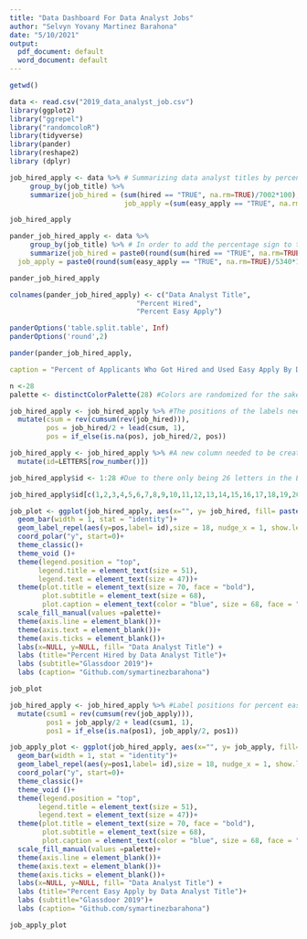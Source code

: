 ---
title: "Data Dashboard For Data Analyst Jobs"
author: "Selvyn Yovany Martinez Barahona"
date: "5/10/2021"
output:
  pdf_document: default
  word_document: default
---

```{R,echo= FALSE, include= FALSE}
getwd()
```

```{R, warning = FALSE, header = FALSE, message = FALSE, echo=FALSE }
data <- read.csv("2019_data_analyst_job.csv")  
library(ggplot2)
library("ggrepel")
library("randomcoloR")
library(tidyverse)
library(pander)
library(reshape2)
library (dplyr)
```

```{R, echo= FALSE, include= FALSE}
job_hired_apply <- data %>% # Summarizing data analyst titles by percent hired and percent easy apply
     group_by(job_title) %>% 
     summarize(job_hired = (sum(hired == "TRUE", na.rm=TRUE)/7002*100), 
                            job_apply =(sum(easy_apply == "TRUE", na.rm=TRUE)/5340*100))

job_hired_apply
```

```{R,echo= FALSE, include= FALSE}
pander_job_hired_apply <- data %>% 
     group_by(job_title) %>% # In order to add the percentage sign to the subsequent table, a different subset needed                               to be created. Adding a percentage sign converts numerical values to string values                                  which makes working with the subset difficult. 
     summarize(job_hired = paste0(round(sum(hired == "TRUE", na.rm=TRUE)/7002*100, 2), "%"), 
  job_apply = paste0(round(sum(easy_apply == "TRUE", na.rm=TRUE)/5340*100,2), "%"))

pander_job_hired_apply
```

```{R,echo= FALSE}

colnames(pander_job_hired_apply) <- c("Data Analyst Title",
                               "Percent Hired", 
                               "Percent Easy Apply")

panderOptions('table.split.table', Inf) 
panderOptions('round',2)

pander(pander_job_hired_apply, 

caption = "Percent of Applicants Who Got Hired and Used Easy Apply By Data Analyst Title") 

``` 


```{R,echo= FALSE, include= FALSE}
n <-28
palette <- distinctColorPalette(28) #Colors are randomized for the sake of filling all values in the subsequent chart
```

```{R,echo= FALSE, include= FALSE}

job_hired_apply <- job_hired_apply %>% #The positions of the labels needed to be calculated so that the labels do not                                         overlap when creating the pie chart
  mutate(csum = rev(cumsum(rev(job_hired))), 
         pos = job_hired/2 + lead(csum, 1),
         pos = if_else(is.na(pos), job_hired/2, pos))
```

```{R,echo= FALSE, include= FALSE}
job_hired_apply <- job_hired_apply %>% #A new column needed to be created in order to assign specific characters to                                        our values. There was too much overlap in the values
  mutate(id=LETTERS[row_number()]) 
```

```{R,echo= FALSE, include= FALSE}
job_hired_apply$id <- 1:28 #Due to there only being 26 letters in the English Alphabet, numerical values needed ot be                             assigned to then assign additional characters
```

```{R,echo= FALSE, include= FALSE}
job_hired_apply$id[c(1,2,3,4,5,6,7,8,9,10,11,12,13,14,15,16,17,18,19,20,21,22,23,24,25,26,27,28)] <- c("A", "B", "C","D","E", "F","G", "H","I", "J","K","L","M","N","O","P","Q","R","S","T","U","V","W","X", "Y","Z","Za","Zb")       #Values assigned
```

```{R, fig.width=80, fig.height=78,echo= FALSE, warning = FALSE}
job_plot <- ggplot(job_hired_apply, aes(x="", y= job_hired, fill= paste0(id, ': ' ,job_title, '- ',  round(job_hired,2),'%'))) +
  geom_bar(width = 1, stat = "identity")+ 
  geom_label_repel(aes(y=pos,label= id),size = 18, nudge_x = 1, show.legend = FALSE) +
  coord_polar("y", start=0)+
  theme_classic()+
  theme_void ()+
  theme(legend.position = "top",
       legend.title = element_text(size = 51),
       legend.text = element_text(size = 47))+
  theme(plot.title = element_text(size = 70, face = "bold"),
        plot.subtitle = element_text(size = 68),
        plot.caption = element_text(color = "blue", size = 68, face = "italic")) +
  scale_fill_manual(values =palette)+
  theme(axis.line = element_blank())+
  theme(axis.text = element_blank())+
  theme(axis.ticks = element_blank())+
  labs(x=NULL, y=NULL, fill= "Data Analyst Title") +
  labs (title="Percent Hired by Data Analyst Title")+
  labs (subtitle="Glassdoor 2019")+
  labs (caption= "Github.com/symartinezbarahona") 

job_plot
```

```{R,echo= FALSE, include= FALSE}

job_hired_apply <- job_hired_apply %>% #Label positions for percent easy apply needed to be calculated
  mutate(csum1 = rev(cumsum(rev(job_apply))), 
         pos1 = job_apply/2 + lead(csum1, 1),
         pos1 = if_else(is.na(pos1), job_apply/2, pos1))
```

```{R, fig.width=80, fig.height=78,echo= FALSE, warning = FALSE}
job_apply_plot <- ggplot(job_hired_apply, aes(x="", y= job_apply, fill= paste0(id, ': ' ,job_title, '- ',  round(job_apply,2),'%'))) +
  geom_bar(width = 1, stat = "identity")+ 
  geom_label_repel(aes(y=pos1,label= id),size = 18, nudge_x = 1, show.legend = FALSE) +
  coord_polar("y", start=0)+
  theme_classic()+
  theme_void ()+
  theme(legend.position = "top",
       legend.title = element_text(size = 51),
       legend.text = element_text(size = 47))+
  theme(plot.title = element_text(size = 70, face = "bold"),
        plot.subtitle = element_text(size = 68),
        plot.caption = element_text(color = "blue", size = 68, face = "italic")) +
  scale_fill_manual(values =palette)+
  theme(axis.line = element_blank())+
  theme(axis.text = element_blank())+
  theme(axis.ticks = element_blank())+
  labs(x=NULL, y=NULL, fill= "Data Analyst Title") +
  labs (title="Percent Easy Apply by Data Analyst Title")+
  labs (subtitle="Glassdoor 2019")+
  labs (caption= "Github.com/symartinezbarahona")

job_apply_plot
```